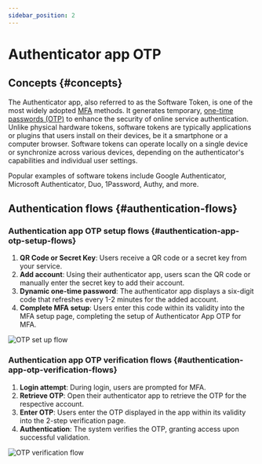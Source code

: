 ```yaml
---
sidebar_position: 2
---
```



# Authenticator app OTP

## Concepts \{#concepts}

The Authenticator app, also referred to as the Software Token, is one of the most widely adopted [MFA](https://auth.wiki/mfa) methods. It generates temporary, [one-time passwords (OTP)](https://auth.wiki/otp) to enhance the security of online service authentication. Unlike physical hardware tokens, software tokens are typically applications or plugins that users install on their devices, be it a smartphone or a computer browser. Software tokens can operate locally on a single device or synchronize across various devices, depending on the authenticator's capabilities and individual user settings.

Popular examples of software tokens include Google Authenticator, Microsoft Authenticator, Duo, 1Password, Authy, and more.

## Authentication flows \{#authentication-flows}

### Authentication app OTP setup flows \{#authentication-app-otp-setup-flows}

1. **QR Code or Secret Key**: Users receive a QR code or a secret key from your service.
2. **Add account**: Using their authenticator app, users scan the QR code or manually enter the secret key to add their account.
3. **Dynamic one-time password**: The authenticator app displays a six-digit code that refreshes every 1-2 minutes for the added account.
4. **Complete MFA setup**: Users enter this code within its validity into the MFA setup page, completing the setup of Authenticator App OTP for MFA.

<img src={otpSetUpFlowImage} alt="OTP set up flow" />

### Authentication app OTP verification flows \{#authentication-app-otp-verification-flows}

1. **Login attempt**: During login, users are prompted for MFA.
2. **Retrieve OTP**: Open their authenticator app to retrieve the OTP for the respective account.
3. **Enter OTP**: Users enter the OTP displayed in the app within its validity into the 2-step verification page.
4. **Authentication**: The system verifies the OTP, granting access upon successful validation.

<img src={otpVerificationFlowImage} alt="OTP verification flow" />
